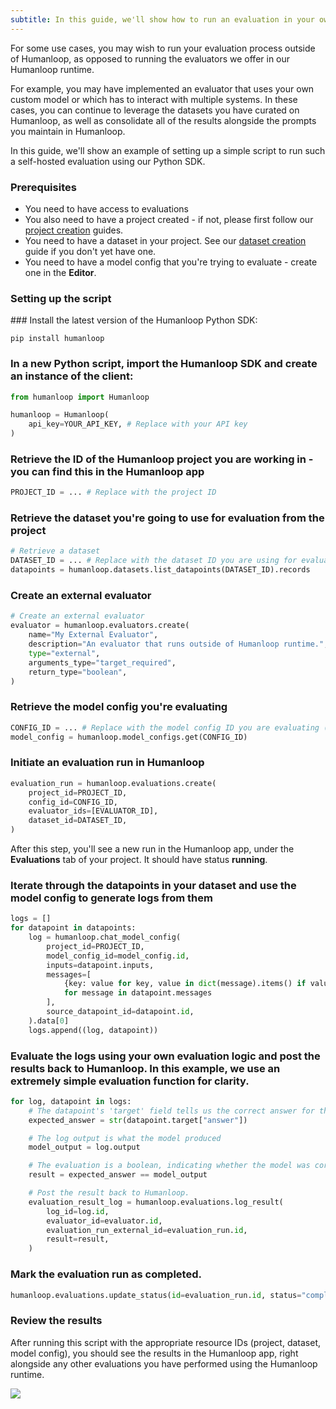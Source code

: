 ```yaml
---
subtitle: In this guide, we'll show how to run an evaluation in your own infrastructure and post the results to Humanloop.
---
```


For some use cases, you may wish to run your evaluation process outside of Humanloop, as opposed to running the evaluators we offer in our Humanloop runtime.

For example, you may have implemented an evaluator that uses your own custom model or which has to interact with multiple systems. In these cases, you can continue to leverage the datasets you have curated on Humanloop, as well as consolidate all of the results alongside the prompts you maintain in Humanloop.

In this guide, we'll show an example of setting up a simple script to run such a self-hosted evaluation using our Python SDK.

### Prerequisites

- You need to have access to evaluations
- You also need to have a project created - if not, please first follow our [project creation](./create-a-prompt-in-the-ui) guides.
- You need to have a dataset in your project. See our [dataset creation](./datasets) guide if you don't yet have one.
- You need to have a model config that you're trying to evaluate - create one in the **Editor**.

### Setting up the script

<Steps>
### Install the latest version of the Humanloop Python SDK:

```shell
pip install humanloop
```

### In a new Python script, import the Humanloop SDK and create an instance of the client:

```python
from humanloop import Humanloop

humanloop = Humanloop(
    api_key=YOUR_API_KEY, # Replace with your API key
)
```

### Retrieve the ID of the Humanloop project you are working in - you can find this in the Humanloop app

```python
PROJECT_ID = ... # Replace with the project ID
```

### Retrieve the dataset you're going to use for evaluation from the project

```python
# Retrieve a dataset
DATASET_ID = ... # Replace with the dataset ID you are using for evaluation (this should be inside the project)
datapoints = humanloop.datasets.list_datapoints(DATASET_ID).records
```

### Create an external evaluator

```python
# Create an external evaluator
evaluator = humanloop.evaluators.create(
    name="My External Evaluator",
    description="An evaluator that runs outside of Humanloop runtime.",
    type="external",
    arguments_type="target_required",
    return_type="boolean",
)
```

### Retrieve the model config you're evaluating

```python
CONFIG_ID = ... # Replace with the model config ID you are evaluating (should be inside the project)
model_config = humanloop.model_configs.get(CONFIG_ID)
```

### Initiate an evaluation run in Humanloop

```python
evaluation_run = humanloop.evaluations.create(
    project_id=PROJECT_ID,
    config_id=CONFIG_ID,
    evaluator_ids=[EVALUATOR_ID],
    dataset_id=DATASET_ID,
)
```

After this step, you'll see a new run in the Humanloop app, under the **Evaluations** tab of your project. It should have status **running**.

### Iterate through the datapoints in your dataset and use the model config to generate logs from them

```python
logs = []
for datapoint in datapoints:
    log = humanloop.chat_model_config(
        project_id=PROJECT_ID,
        model_config_id=model_config.id,
        inputs=datapoint.inputs,
        messages=[
            {key: value for key, value in dict(message).items() if value is not None}
            for message in datapoint.messages
        ],
        source_datapoint_id=datapoint.id,
    ).data[0]
    logs.append((log, datapoint))
```

### Evaluate the logs using your own evaluation logic and post the results back to Humanloop. In this example, we use an extremely simple evaluation function for clarity.

```python
for log, datapoint in logs:
    # The datapoint's 'target' field tells us the correct answer for this datapoint
    expected_answer = str(datapoint.target["answer"])

    # The log output is what the model produced
    model_output = log.output

    # The evaluation is a boolean, indicating whether the model was correct.
    result = expected_answer == model_output

    # Post the result back to Humanloop.
    evaluation_result_log = humanloop.evaluations.log_result(
        log_id=log.id,
        evaluator_id=evaluator.id,
        evaluation_run_external_id=evaluation_run.id,
        result=result,
    )
```

### Mark the evaluation run as completed.

```python
humanloop.evaluations.update_status(id=evaluation_run.id, status="completed")
```

</Steps>

### Review the results

After running this script with the appropriate resource IDs (project, dataset, model config), you should see the results in the Humanloop app, right alongside any other evaluations you have performed using the Humanloop runtime.

<img src="../../../assets/images/f5e8663-image.png" />

